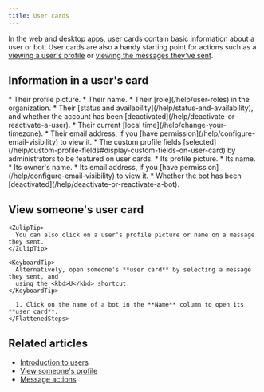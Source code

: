 ```yaml
---
title: User cards
---
```




In the web and desktop apps, user cards contain basic information about a user
or bot. User cards are also a handy starting point for actions such as a [viewing a
user's profile](/help/view-someones-profile) or [viewing the messages they've
sent](/help/view-messages-sent-by-a-user).

## Information in a user's card

<Tabs>
  <TabItem label="User">
    * Their profile picture.
    * Their name.
    * Their [role](/help/user-roles) in the organization.
    * Their [status and availability](/help/status-and-availability), and whether
      the account has been [deactivated](/help/deactivate-or-reactivate-a-user).
    * Their current [local time](/help/change-your-timezone).
    * Their email address, if you [have
      permission](/help/configure-email-visibility) to view it.
    * The custom profile fields
      [selected](/help/custom-profile-fields#display-custom-fields-on-user-card) by
      administrators to be featured on user cards.
  </TabItem>

  <TabItem label="Bot">
    * Its profile picture.
    * Its name.
    * Its owner's name.
    * Its email address, if you [have
      permission](/help/configure-email-visibility) to view it.
    * Whether the bot has been [deactivated](/help/deactivate-or-reactivate-a-bot).
  </TabItem>
</Tabs>

## View someone's user card

<Tabs>
  <TabItem label="User">
    <FlattenedSteps>
      <RightSidebarUserCard />
    </FlattenedSteps>

    <ZulipTip>
      You can also click on a user's profile picture or name on a message they sent.
    </ZulipTip>

    <KeyboardTip>
      Alternatively, open someone's **user card** by selecting a message they sent, and
      using the <kbd>U</kbd> shortcut.
    </KeyboardTip>
  </TabItem>

  <TabItem label="Bot">
    <FlattenedSteps>
      <NavigationSteps target="settings/bot-list-admin" />

      1. Click on the name of a bot in the **Name** column to open its **user card**.
    </FlattenedSteps>
  </TabItem>
</Tabs>

## Related articles

* [Introduction to users](/help/introduction-to-users)
* [View someone's profile](/help/view-someones-profile)
* [Message actions](/help/message-actions)
